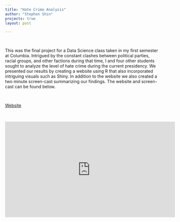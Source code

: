 ```yaml
---
title: "Hate Crime Analysis"
author: "Stephen Shin"
projects: true
layout: post

---
```


<br>

This was the final project for a Data Science class taken in my first semester at Columbia. Intrigued by the constant clashes between political parties, racial groups, and other factions during that time, I and four other students sought to analyze the level of hate crime during the current presidency. We presented our results by creating a website using R that also incorporated intriguing visuals such as Shiny. In addition to the website we also created a two minute screen-cast summarizing our findings. The website and screen-cast can be found below. 

<br>

<a href="https://petewang68.github.io/final_project/index.html">Website</a>

<br>

<iframe width="560" height="315" src="https://www.youtube.com/embed/wGQlzGs4FTg?hd=1" frameborder="0" gesture="media" allow="encrypted-media" allowfullscreen></iframe>